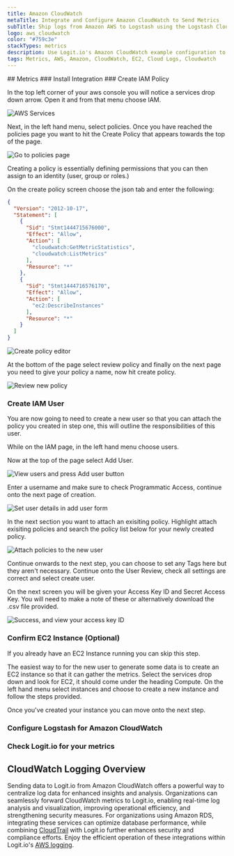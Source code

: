 ```yaml
---
title: Amazon CloudWatch
metaTitle: Integrate and Configure Amazon CloudWatch to Send Metrics
subTitle: Ship logs from Amazon AWS to Logstash using the Logstash Cloudwatch plugin
logo: aws_cloudwatch
color: "#759c3e"
stackTypes: metrics
description: Use Logit.io's Amazon CloudWatch example configuration to easily forward and send your metrics to Logstash and Elasticsearch.
tags: Metrics, AWS, Amazon, CloudWatch, EC2, Cloud Logs, Cloudwatch
---
```


<Steps>
  ## Metrics
  ### Install Integration
  <InstallIntegration/>
### Create IAM Policy

In the top left corner of your aws console you will notice a services drop down arrow. Open it and from that menu choose IAM.


![AWS Services](@/images/integrations/aws-cloudwatch/aws-cloudwatch-1.png)

Next, in the left hand menu, select policies. Once you have reached the policies page you want to hit the Create Policy that appears towards the top of the page.

![Go to policies page](@/images/integrations/aws-cloudwatch/aws-cloudwatch-8.png)

Creating a policy is essentially defining permissions that you can then assign to an identity (user, group or roles.)

On the create policy screen choose the json tab and enter the following:

```json copy showLineNumbers
{
  "Version": "2012-10-17",
  "Statement": [
    {
      "Sid": "Stmt1444715676000",
      "Effect": "Allow",
      "Action": [
        "cloudwatch:GetMetricStatistics",
        "cloudwatch:ListMetrics"
      ],
      "Resource": "*"
    },
    {
      "Sid": "Stmt1444716576170",
      "Effect": "Allow",
      "Action": [
        "ec2:DescribeInstances"
      ],
      "Resource": "*"
    }
  ]
}
```

![Create policy editor](@/images/integrations/aws-cloudwatch/aws-cloudwatch-3.png)

At the bottom of the page select review policy and finally on the next page you need to give your policy a name, now hit create policy.

![Review new policy](@/images/integrations/aws-cloudwatch/aws-cloudwatch-4.png)

### Create IAM User

You are now going to need to create a new user so that you can attach the policy you created in step one, this will outline the responsibilities of this user. 
        
While on the IAM page, in the left hand menu choose users.

Now at the top of the page select Add User.

![View users and press Add user button](@/images/integrations/aws-cloudwatch/aws-cloudwatch-2.png)

Enter a username and make sure to check Programmatic Access, continue onto the next page of creation.

![Set user details in add user form](@/images/integrations/aws-cloudwatch/aws-cloudwatch-5.png)

In the next section you want to attach an exisiting policy. Highlight attach exisiting policies and search the policy list below for your newly created policy.

![Attach policies to the new user](@/images/integrations/aws-cloudwatch/aws-cloudwatch-6.png)

Continue onwards to the next step, you can choose to set any Tags here but they aren't necessary. Continue onto the User Review, check all settings are correct and select create user.

On the next screen you will be given your Access Key ID and Secret Access Key. You will need to make a note of these or alternatively download the .csv file provided.

![Success, and view your access key ID](@/images/integrations/aws-cloudwatch/aws-cloudwatch-7.png)

### Confirm EC2 Instance (Optional)

If you already have an EC2 Instance running you can skip this step.

The easiest way to for the new user to generate some data is to create an EC2 instance so that it can gather the metrics. 
Select the services drop down and look for EC2, it should come under the heading Compute. 
On the left hand menu select instances and choose to create a new instance and follow the steps provided.

Once you've created your instance you can move onto the next step.

### Configure Logstash for Amazon CloudWatch
<AddS3Input type="aws_cloudwatch" utmMedium="metrics" utmCampaign="awscloudwatch" />

### Check Logit.io for your metrics

<LaunchStack source="cloudwatch" utmMedium="metrics" utmCampaign="awscloudwatch" />

</Steps>

## CloudWatch Logging Overview

Sending data to Logit.io from Amazon CloudWatch offers a powerful way to centralize log 
data for enhanced insights and analysis. Organizations can seamlessly forward CloudWatch 
metrics to Logit.io, enabling real-time log analysis and visualization, improving operational 
efficiency, and strengthening security measures. For organizations using Amazon RDS, 
integrating these services can optimize database performance, while combining 
[CloudTrail](/integrations/log-management/aws/cloudtrail) with Logit.io further enhances security and compliance 
efforts. Enjoy the efficient operation of these integrations within Logit.io's 
[AWS logging](https://logit.io/solutions/aws-logging/).